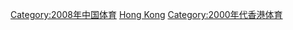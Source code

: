 {{Year by category
|m=2
|c=0
|d=0
|y=8
|cat=香港體育
|sortkey=體育
|parent=各年香港體育
|subcat=2008年香港}}

[[Category:2008年中国体育|Category:2008年中国体育]]
[[Category:2008年亞洲體育|Hong Kong]]
[[Category:2000年代香港体育|Category:2000年代香港体育]]